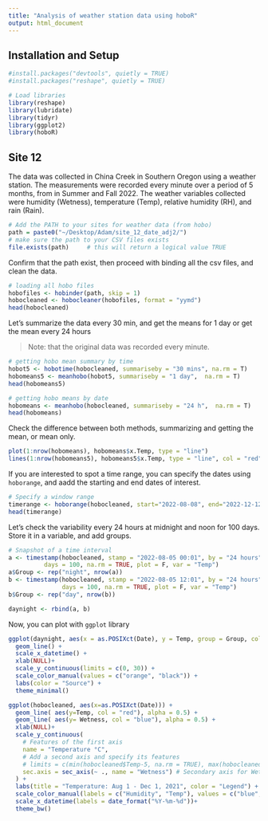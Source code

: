 ```yaml
---
title: "Analysis of weather station data using hoboR"
output: html_document
---
```


## Installation and Setup


```r
#install.packages("devtools", quietly = TRUE)
#install.packages("reshape", quietly = TRUE)

# Load libraries 
library(reshape)
library(lubridate)
library(tidyr)
library(ggplot2)
library(hoboR)

```

## Site 12
The data was collected in China Creek in Southern Oregon using a weather station. The measurements were recorded every minute over a period of 5 months, from in Summer and Fall 2022. The weather variables collected were humidity (Wetness), temperature (Temp), relative humidity (RH), and rain (Rain). 

```r
# Add the PATH to your sites for weather data (from hobo)
path = paste0("~/Desktop/Adam/site_12_date_adj2/")
# make sure the path to your CSV files exists
file.exists(path)     # this will return a logical value TRUE
```
Confirm that the path exist, then proceed with binding all the csv files, and clean the data.
```r
# loading all hobo files
hobofiles <- hobinder(path, skip = 1)
hobocleaned <- hobocleaner(hobofiles, format = "yymd")
head(hobocleaned)
```

Let's summarize the data every 30 min, and get the means for 1 day or get the mean every 24 hours

> Note: that the original data was recorded every minute.

```r
# getting hobo mean summary by time
hobot5 <- hobotime(hobocleaned, summariseby = "30 mins", na.rm = T)
hobomeans5 <- meanhobo(hobot5, summariseby = "1 day",  na.rm = T)
head(hobomeans5)

# getting hobo means by date
hobomeans <- meanhobo(hobocleaned, summariseby = "24 h",  na.rm = T)
head(hobomeans)
```
Check the difference between both methods, summarizing and getting the mean, or mean only.
```r
plot(1:nrow(hobomeans), hobomeans$x.Temp, type = "line")
lines(1:nrow(hobomeans5), hobomeans5$x.Temp, type = "line", col = "red")
```

If you are interested to spot a time range, you can specify the dates using `hoborange`, and aadd the starting and end dates of interest.
```r
# Specify a window range 
timerange <- hoborange(hobocleaned, start="2022-08-08", end="2022-12-12")
head(timerange)
```
Let's check the variability every 24 hours at midnight and noon for 100 days. Store it in a variable, and add groups. 

```r
# Snapshot of a time interval 
a <- timestamp(hobocleaned, stamp = "2022-08-05 00:01", by = "24 hours",
          days = 100, na.rm = TRUE, plot = F, var = "Temp")
a$Group <- rep("night", nrow(a))
b <- timestamp(hobocleaned, stamp = "2022-08-05 12:01", by = "24 hours",
               days = 100, na.rm = TRUE, plot = F, var = "Temp")
b$Group <- rep("day", nrow(b))

daynight <- rbind(a, b)
```

Now, you can plot with `ggplot` library 

```r
ggplot(daynight, aes(x = as.POSIXct(Date), y = Temp, group = Group, color = Group)) +
  geom_line() +
  scale_x_datetime() +
  xlab(NULL)+
  scale_y_continuous(limits = c(0, 30)) +
  scale_color_manual(values = c("orange", "black")) +
  labs(color = "Source") +
  theme_minimal()
```

```r
ggplot(hobocleaned, aes(x=as.POSIXct(Date))) +
  geom_line( aes(y=Temp, col = "red"), alpha = 0.5) + 
  geom_line( aes(y= Wetness, col = "blue"), alpha = 0.5) + 
  xlab(NULL)+
  scale_y_continuous(
    # Features of the first axis
    name = "Temperature °C",
    # Add a second axis and specify its features
    # limits = c(min(hobocleaned$Temp-5, na.rm = TRUE), max(hobocleaned$Temp+5, na.rm = TRUE)), # Limits for Temp
    sec.axis = sec_axis(~ ., name = "Wetness") # Secondary axis for Wetness
  ) +
  labs(title = "Temperature: Aug 1 - Dec 1, 2021", color = "Legend") +
  scale_color_manual(labels = c("Humidity", "Temp"), values = c("blue", "red")) +
  scale_x_datetime(labels = date_format("%Y-%m-%d"))+
  theme_bw()
```
